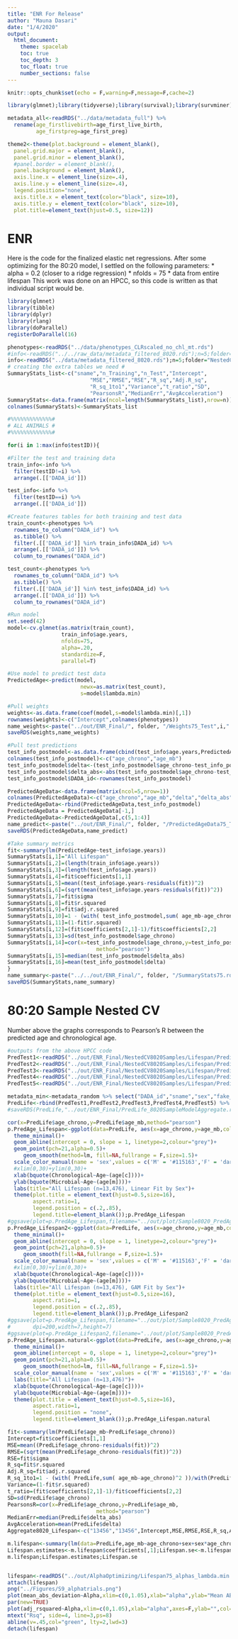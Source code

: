 ```yaml
---
title: "ENR For Release"
author: "Mauna Dasari"
date: "1/4/2020"
output: 
  html_document:
    theme: spacelab
    toc: true
    toc_depth: 3
    toc_float: true
    number_sections: false
---
```


```r
knitr::opts_chunk$set(echo = F,warning=F,message=F,cache=2)

library(glmnet);library(tidyverse);library(survival);library(survminer); library(dplyr);library(rlang);library(ggplot2);library(lmerTest);library(gridExtra); library(kableExtra)

metadata_all<-readRDS("../data/metadata_full") %>% 
  rename(age_firstlivebirth=age_first_live_birth,
         age_firstpreg=age_first_preg)

theme2<-theme(plot.background = element_blank(), 
  panel.grid.major = element_blank(), 
  panel.grid.minor = element_blank(), 
  #panel.border = element_blank(), 
  panel.background = element_blank(),
  axis.line.x = element_line(size=.4), 
  axis.line.y = element_line(size=.4), 
  legend.position="none",
  axis.title.x = element_text(color="black", size=10),
  axis.title.y = element_text(color="black", size=10),
  plot.title=element_text(hjust=0.5, size=12))
```

# ENR {.tabset}
Here is the code for the finalized elastic net regressions. After some optimizing for the 80:20 model, I settled on the following parameters:
* alpha = 0.2 (closer to a ridge regression)
* nfolds = 75
* data from entire lifespan
This work was done on an HPCC, so this code is written as that individual script would be.
```r
library(glmnet)
library(tibble)
library(dplyr)
library(rlang)
library(doParallel)
registerDoParallel(16)

phenotypes<-readRDS("../data/phenotypes_CLRscaled_no_chl_mt.rds")
#info<-readRDS("../../raw_data/metadata_filtered_8020.rds");n=5;folder="NestedCV8020";
info<-readRDS("../data/metadata_filtered_8020.rds");n=5;folder="NestedCV8020Individuals";
# creating the extra tables we need #
SummaryStats_list<-c("sname","n_Training","n_Test","Intercept",
                          "MSE","RMSE","RSE","R_sq","Adj.R_sq",
                          "R_sq_1to1","Variance","t_ratio","SD", 
                          "PearsonsR","MedianErr","AvgAcceleration")
SummaryStats<-data.frame(matrix(ncol=length(SummaryStats_list),nrow=n))
colnames(SummaryStats)<-SummaryStats_list

#%%%%%%%%%%%%%#
# ALL ANIMALS #
#%%%%%%%%%%%%%#

for(i in 1:max(info$testID)){

#Filter the test and training data
train_info<-info %>% 
  filter(testID!=i) %>% 
  arrange(.[['DADA_id']])

test_info<-info %>% 
  filter(testID==i) %>% 
  arrange(.[['DADA_id']])

#Create features tables for both training and test data
train_count<-phenotypes %>% 
  rownames_to_column("DADA_id") %>% 
  as.tibble() %>% 
  filter(.[['DADA_id']] %in% train_info$DADA_id) %>% 
  arrange(.[['DADA_id']]) %>% 
  column_to_rownames("DADA_id")

test_count<-phenotypes %>% 
  rownames_to_column("DADA_id") %>% 
  as.tibble() %>% 
  filter(.[['DADA_id']] %in% test_info$DADA_id) %>% 
  arrange(.[['DADA_id']]) %>% 
  column_to_rownames("DADA_id")

#Run model
set.seed(42)
model<-cv.glmnet(as.matrix(train_count),
                 train_info$age.years,
                 nfolds=75,
                 alpha=.20,
                 standardize=F,
                 parallel=T)

#Use model to predict test data
PredictedAge<-predict(model,
                       newx=as.matrix(test_count),
                       s=model$lambda.min)

#Pull weights
weights<-as.data.frame(coef(model,s=model$lambda.min)[,1])
rownames(weights)<-c("Intercept",colnames(phenotypes))
name_weights<-paste("../out/ENR_Final/", folder, "/Weights75_Test",i,".rds",sep = "")
saveRDS(weights,name_weights)

#Pull test predictions
test_info_postmodel<-as.data.frame(cbind(test_info$age.years,PredictedAge))
colnames(test_info_postmodel)<-c("age_chrono","age_mb")
test_info_postmodel$delta<-(test_info_postmodel$age_chrono-test_info_postmodel$age_mb)
test_info_postmodel$delta_abs<-abs(test_info_postmodel$age_chrono-test_info_postmodel$age_mb)
test_info_postmodel$DADA_id<-rownames(test_info_postmodel)

PredictedAgeData<-data.frame(matrix(ncol=5,nrow=1))
colnames(PredictedAgeData)<-c("age_chrono","age_mb","delta","delta_abs","DADA_id")
PredictedAgeData<-rbind(PredictedAgeData,test_info_postmodel)
PredictedAgeData = PredictedAgeData[-1,]
PredictedAgeData<-PredictedAgeData[,c(5,1:4)]
name_predict<-paste("../out/ENR_Final/", folder, "/PredictedAgeData75_Test",i,".rds", sep="")
saveRDS(PredictedAgeData,name_predict)

#Take summary metrics
fit<-summary(lm(PredictedAge~test_info$age.years))
SummaryStats[i,1]="All Lifespan"
SummaryStats[i,2]=(length(train_info$age.years))
SummaryStats[i,3]=(length(test_info$age.years))
SummaryStats[i,4]=fit$coefficients[1,1]
SummaryStats[i,5]=mean((test_info$age.years-residuals(fit))^2)
SummaryStats[i,6]=(sqrt(mean(test_info$age.years-residuals(fit))^2))
SummaryStats[i,7]=fit$sigma
SummaryStats[i,8]=fit$r.squared
SummaryStats[i,9]=fit$adj.r.squared
SummaryStats[i,10]=1 - (with( test_info_postmodel,sum( age_mb-age_chrono)^2 ))/with(test_info_postmodel, sum( age_mb^2))
SummaryStats[i,11]=(1-fit$r.squared)
SummaryStats[i,12]=(fit$coefficients[2,1]-1)/fit$coefficients[2,2]
SummaryStats[i,13]=sd(test_info_postmodel$age_chrono)
SummaryStats[i,14]=cor(x=test_info_postmodel$age_chrono,y=test_info_postmodel$age_mb,
                            method="pearson")
SummaryStats[i,15]=median(test_info_postmodel$delta_abs)
SummaryStats[i,16]=mean(test_info_postmodel$delta)
}
name_summary<-paste("../../out/ENR_Final/", folder, "/SummaryStats75.rds", sep="")
saveRDS(SummaryStats,name_summary)
```



# 80:20 Sample Nested CV {.tabset}
Number above the graphs corresponds to Pearson's R between the predicted age and chronological age.
```r
#outputs from the above HPCC code
PredTest1<-readRDS("../out/ENR_Final/NestedCV8020Samples/Lifespan/PredictedAgeData75_Test1.rds");PredTest1$Test_Set<-"Test1" 
PredTest2<-readRDS("../out/ENR_Final/NestedCV8020Samples/Lifespan/PredictedAgeData75_Test2.rds");PredTest2$Test_Set<-"Test2"
PredTest3<-readRDS("../out/ENR_Final/NestedCV8020Samples/Lifespan/PredictedAgeData75_Test3.rds");PredTest3$Test_Set<-"Test3"
PredTest4<-readRDS("../out/ENR_Final/NestedCV8020Samples/Lifespan/PredictedAgeData75_Test4.rds");PredTest4$Test_Set<-"Test4"
PredTest5<-readRDS("../out/ENR_Final/NestedCV8020Samples/Lifespan/PredictedAgeData75_Test5.rds");PredTest5$Test_Set<-"Test5"

metadata_min<-metadata_random %>% select("DADA_id","sname","sex","fake_sex")
PredLife<-rbind(PredTest1,PredTest2,PredTest3,PredTest4,PredTest5) %>% left_join(metadata_min,by="DADA_id")
#saveRDS(PredLife,"../out/ENR_Final/PredLife_8020SampleModelAggregate.rds")

cor(x=PredLife$age_chrono,y=PredLife$age_mb,method="pearson")
p.PredAge_Lifespan<-ggplot(data=PredLife, aes(x=age_chrono,y=age_mb,color=sex))+
  theme_minimal()+
  geom_abline(intercept = 0, slope = 1, linetype=2,colour="grey")+
  geom_point(pch=21,alpha=0.5)+
     geom_smooth(method=lm, fill=NA,fullrange = F,size=1.5)+
  scale_color_manual(name = 'sex',values = c('M' = '#115163','F' = 'darkgoldenrod3'),labels = c('female', 'male'))+
  #xlim(0,30)+ylim(0,30)+
  xlab(bquote(Chronological~Age~(age[c])))+
  ylab(bquote(Microbial~Age~(age[m])))+
  labs(title="All Lifespan (n=13,476), Linear Fit by Sex")+
  theme(plot.title = element_text(hjust=0.5,size=16),
        aspect.ratio=1,
        legend.position = c(.2,.85), 
        legend.title=element_blank());p.PredAge_Lifespan
#ggsave(plot=p.PredAge_Lifespan,filename="../out/plot/Sample8020_PredAge_linear.tiff",dpi=200)
p.PredAge_Lifespan2<-ggplot(data=PredLife, aes(x=age_chrono,y=age_mb,color=sex))+
  theme_minimal()+
  geom_abline(intercept = 0, slope = 1, linetype=2,colour="grey")+
  geom_point(pch=21,alpha=0.5)+
     geom_smooth(fill=NA,fullrange = F,size=1.5)+
  scale_color_manual(name = 'sex',values = c('M' = '#115163','F' = 'darkgoldenrod3'),labels = c('female', 'male'))+
  #xlim(0,30)+ylim(0,30)+
  xlab(bquote(Chronological~Age~(age[c])))+
  ylab(bquote(Microbial~Age~(age[m])))+
  labs(title="All Lifespan (n=13,476), GAM Fit by Sex")+
  theme(plot.title = element_text(hjust=0.5,size=16),
        aspect.ratio=1,
        legend.position = c(.2,.85), 
        legend.title=element_blank());p.PredAge_Lifespan2
#ggsave(plot=p.PredAge_Lifespan,filename="../out/plot/Sample8020_PredAgePlot_sex.tiff", 
#       dpi=200,width=7,height=7)
#ggsave(plot=p.PredAge_Lifespan2,filename="../out/plot/Sample8020_PredAge_gam.tiff",dpi=200)
p.PredAge_Lifespan.natural<-ggplot(data=PredLife, aes(x=age_chrono,y=age_mb,color=sex))+
  theme_minimal()+
  geom_abline(intercept = 0, slope = 1, linetype=2,colour="grey")+
  geom_point(pch=21,alpha=0.5)+
     geom_smooth(method=lm, fill=NA,fullrange = F,size=1.5)+
  scale_color_manual(name = 'sex',values = c('M' = '#115163','F' = 'darkgoldenrod3'),labels = c('female', 'male'))+
  labs(title="All Lifespan (n=13,476)")+
  xlab(bquote(Chronological~Age~(age[c])))+
  ylab(bquote(Microbial~Age~(age[m])))+
  theme(plot.title = element_text(hjust=0.5,size=16),
        aspect.ratio=1,
        legend.position = "none", 
        legend.title=element_blank());p.PredAge_Lifespan.natural

fit<-summary(lm(PredLife$age_mb~PredLife$age_chrono))
Intercept=fit$coefficients[1,1]
MSE=mean((PredLife$age_chrono-residuals(fit))^2)
RMSE=(sqrt(mean(PredLife$age_chrono-residuals(fit))^2))
RSE=fit$sigma
R_sq=fit$r.squared
Adj.R_sq=fit$adj.r.squared
R_sq_1to1=1 - (with( PredLife,sum( age_mb-age_chrono)^2 ))/with(PredLife, sum( age_mb^2))
Variance=(1-fit$r.squared)
t_ratio=(fit$coefficients[2,1]-1)/fit$coefficients[2,2]
SD=sd(PredLife$age_chrono)
PearsonsR=cor(x=PredLife$age_chrono,y=PredLife$age_mb,
                            method="pearson")
MedianErr=median(PredLife$delta_abs)
AvgAcceleration=mean(PredLife$delta)
Aggregate8020_Lifespan<-c("13456","13456",Intercept,MSE,RMSE,RSE,R_sq,Adj.R_sq,R_sq_1to1,Variance,t_ratio,SD,PearsonsR,MedianErr,AvgAcceleration)

m.lifespan<-summary(lm(data=PredLife,age_mb~age_chrono+sex+sex*age_chrono))
Lifespan.estimates<-m.lifespan$coefficients[,1];Lifespan.se<-m.lifespan$coefficients[,2];Lifespan.pvalue<-m.lifespan$coefficients[,4];
m.lifespan;Lifespan.estimates;Lifespan.se


lifespan<-readRDS("../out/AlphaOptimizing/Lifespan75_alphas_lambda.min.rds")
attach(lifespan)
png("../Figures/S9_alphatrials.png")
plot(mean_abs_deviation~Alpha,xlim=c(0,1.05),xlab="alpha",ylab="Mean ABS difference",col="Dark Blue",main="All individuals");axis(2,col="Dark Blue");lines(Alpha,mean_abs_deviation,type="l",col="Dark Blue",lty=2)
par(new=TRUE)
plot(adj_rsquared~Alpha,xlim=c(0,1.05),xlab="alpha",axes=F,ylab="",col="Dark Red");axis(4,col = "Dark Red");lines(Alpha,adj_rsquared,type="l",col="Dark Red",lty=2)
mtext("Rsq", side=4, line=3,ps=8)
abline(v=.45,col="green", lty=2,lwd=3)
detach(lifespan)
```
